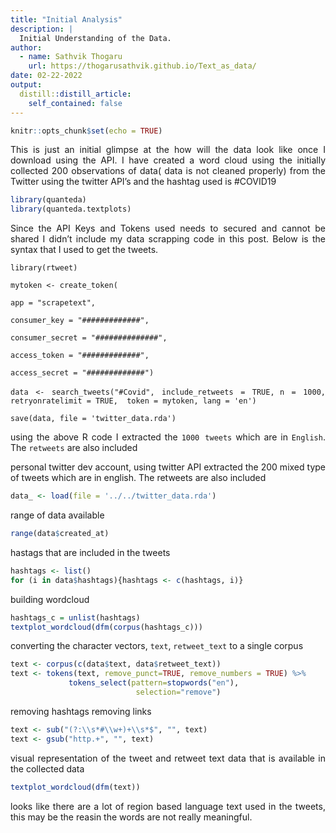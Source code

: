 ```yaml
---
title: "Initial Analysis"
description: |
  Initial Understanding of the Data.
author:
  - name: Sathvik Thogaru
    url: https://thogarusathvik.github.io/Text_as_data/
date: 02-22-2022
output:
  distill::distill_article:
    self_contained: false
---
```


```r
knitr::opts_chunk$set(echo = TRUE)
```

<style>
body {
text-align: justify}
</style>

This is just an initial glimpse at the how will the data look like once I download using the API. I have created a word cloud using the initially collected 200 observations of data( data is not cleaned properly) from the Twitter using the twitter API's and the hashtag used is #COVID19

```r
library(quanteda)
library(quanteda.textplots)
```

Since the API Keys and Tokens used needs to secured and cannot be shared I didn't include my data scrapping code in this post. Below is the syntax that I used to get the tweets.


`library(rtweet)`

`mytoken <- create_token(`

  `app = "scrapetext",`
  
  `consumer_key = "#############",`
  
  `consumer_secret = "##############",`
  
  `access_token = "#############",`
  
  `access_secret = "#############")`


`data <- search_tweets("#Covid", include_retweets = TRUE,`
`n = 1000, retryonratelimit = TRUE,  token = mytoken, lang = 'en')`

`save(data, file = 'twitter_data.rda')`


using the above R code I extracted the `1000 tweets` which are in `English`. The `retweets` are also included

personal twitter dev account,  using twitter API extracted the 200 mixed type of tweets which are in english. The retweets are also included

``` r
data_ <- load(file = '../../twitter_data.rda')
``` 

range of data available 

```r
range(data$created_at)
```

hastags that are included in the tweets

```r
hashtags <- list()
for (i in data$hashtags){hashtags <- c(hashtags, i)}
```

building wordcloud

```r
hashtags_c = unlist(hashtags)
textplot_wordcloud(dfm(corpus(hashtags_c)))
```



converting the character vectors, `text`, `retweet_text` to a single corpus

```r
text <- corpus(c(data$text, data$retweet_text))
text <- tokens(text, remove_punct=TRUE, remove_numbers = TRUE) %>%
             tokens_select(pattern=stopwords("en"),
                            selection="remove")
```

removing hashtags
removing links

```r
text <- sub("(?:\\s*#\\w+)+\\s*$", "", text)
text <- gsub("http.+", "", text) 

```

visual representation of the tweet and retweet text data that is available in the collected data

```r
textplot_wordcloud(dfm(text))

```

looks like there are a lot of region based language text used in the tweets, this may be the reasin the words are not really meaningful.


